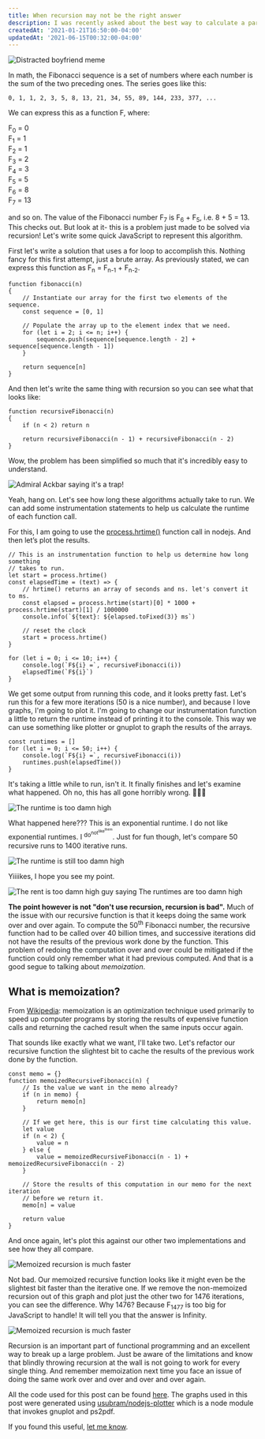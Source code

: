```yaml
---
title: When recursion may not be the right answer
description: I was recently asked about the best way to calculate a particular Fibonacci number. In this post I explain why you may not always want to reach for recursion, a favorite technique of interviewers. ✨ WITH MEMES AND GRAPHS. ✨
createdAt: '2021-01-21T16:50:00-04:00'
updatedAt: '2021-06-15T00:32:00-04:00'
---
```


<img alt="Distracted boyfriend meme" src="/static/img/blog/when-recursion-is-too-slow-fibonacci/distracted-boyfriend-recursion.jpg" className="w-full" />

In math, the Fibonacci sequence is a set of numbers where each number is the sum of the two preceding ones. The series goes like this:

    0, 1, 1, 2, 3, 5, 8, 13, 21, 34, 55, 89, 144, 233, 377, ...

We can express this as a function F, where:

F<sub>0</sub> = 0<br/>
F<sub>1</sub> = 1<br/>
F<sub>2</sub> = 1<br/>
F<sub>3</sub> = 2<br/>
F<sub>4</sub> = 3<br/>
F<sub>5</sub> = 5<br/>
F<sub>6</sub> = 8<br/>
F<sub>7</sub> = 13<br/>

and so on. The value of the Fibonacci number F<sub>7</sub> is F<sub>6</sub> + F<sub>5</sub>, i.e. 8 + 5 = 13. This checks out. But look at it- this is a problem just made to be solved via recursion! Let's write some quick JavaScript to represent this algorithm.

First let's write a solution that uses a for loop to accomplish this. Nothing fancy for this first attempt, just a brute array. As previously stated, we can express this function as F<sub>n</sub> = F<sub>n-1</sub> + F<sub>n-2</sub>.

    function fibonacci(n)
    {
        // Instantiate our array for the first two elements of the sequence.
        const sequence = [0, 1]

        // Populate the array up to the element index that we need.
        for (let i = 2; i <= n; i++) {
            sequence.push(sequence[sequence.length - 2] + sequence[sequence.length - 1])
        }

        return sequence[n]
    }

And then let's write the same thing with recursion so you can see what that looks like:

    function recursiveFibonacci(n)
    {
        if (n < 2) return n

        return recursiveFibonacci(n - 1) + recursiveFibonacci(n - 2)
    }

Wow, the problem has been simplified so much that it's incredibly easy to understand.

<img alt="Admiral Ackbar saying it's a trap!" src="/static/img/blog/when-recursion-is-too-slow-fibonacci/its-a-trap.jpg" className="mx-auto" />

Yeah, hang on. Let's see how long these algorithms actually take to run. We can add some instrumentation statements to help us calculate the runtime of each function call.

For this, I am going to use the [process.hrtime()](https://nodejs.org/docs/v0.8.0/api/all.html#all_process_hrtime) function call in nodejs. And then let&rsquo;s plot the results.

    // This is an instrumentation function to help us determine how long something
    // takes to run.
    let start = process.hrtime()
    const elapsedTime = (text) => {
        // hrtime() returns an array of seconds and ns. let's convert it to ms.
        const elapsed = process.hrtime(start)[0] * 1000 + process.hrtime(start)[1] / 1000000
        console.info(`${text}: ${elapsed.toFixed(3)} ms`)

        // reset the clock
        start = process.hrtime()
    }

    for (let i = 0; i <= 10; i++) {
        console.log(`F${i} =`, recursiveFibonacci(i))
        elapsedTime(`F${i}`)
    }

We get some output from running this code, and it looks pretty fast. Let's run this for a few more iterations (50 is a nice number), and because I love graphs, I'm going to plot it. I'm going to change our instrumentation function a little to return the runtime instead of printing it to the console. This way we can use something like plotter or gnuplot to graph the results of the arrays.

    const runtimes = []
    for (let i = 0; i <= 50; i++) {
        console.log(`F${i} =`, recursiveFibonacci(i))
        runtimes.push(elapsedTime())
    }

It's taking a little while to run, isn't it. It finally finishes and let's examine what happened. Oh no, this has all gone horribly wrong. <span role="img" aria-label="facepalm">🤦🏾‍♂️</span>

<img alt="The runtime is too damn high" src="/static/img/blog/when-recursion-is-too-slow-fibonacci/log-fibonacci-comparisons-45.png" className="mx-auto" />

What happened here??? This is an exponential runtime. I do not like exponential runtimes. I <sup>do<sup>not<sup>like<sup>them</sup></sup></sup></sup>. Just for fun though, let's compare 50 recursive runs to 1400 iterative runs.

<img alt="The runtime is still too damn high" src="/static/img/blog/when-recursion-is-too-slow-fibonacci/log-fibonacci-comparisons-45-1400.png" className="mx-auto" />

Yiiiikes, I hope you see my point.

<img alt="The rent is too damn high guy saying The runtimes are too damn high" src="/static/img/blog/when-recursion-is-too-slow-fibonacci/runtimes-too-damn-high.jpg" className="mx-auto" />

**The point however is not "don't use recursion, recursion is bad".** Much of the issue with our recursive function is that it keeps doing the same work over and over again. To compute the 50<sup>th</sup> Fibonacci number, the recursive function had to be called over 40 billion times, and successive iterations did not have the results of the previous work done by the function. This problem of redoing the computation over and over could be mitigated if the function could only remember what it had previous computed. And that is a good segue to talking about *memoization*.

## What is memoization?

From [Wikipedia](https://en.wikipedia.org/wiki/Memoization): memoization is an optimization technique used primarily to speed up computer programs by storing the results of expensive function calls and returning the cached result when the same inputs occur again.

That sounds like exactly what we want, I'll take two. Let's refactor our recursive function the slightest bit to cache the results of the previous work done by the function.

    const memo = {}
    function memoizedRecursiveFibonacci(n) {
        // Is the value we want in the memo already?
        if (n in memo) {
            return memo[n]
        }

        // If we get here, this is our first time calculating this value.
        let value
        if (n < 2) {
            value = n
        } else {
            value = memoizedRecursiveFibonacci(n - 1) + memoizedRecursiveFibonacci(n - 2)
        }

        // Store the results of this computation in our memo for the next iteration
        // before we return it.
        memo[n] = value

        return value
    }

And once again, let's plot this against our other two implementations and see how they all compare.

<img alt="Memoized recursion is much faster" src="/static/img/blog/when-recursion-is-too-slow-fibonacci/fibonacci-comparisons.png" className="mx-auto" />

Not bad. Our memoized recursive function looks like it might even be the slightest bit faster than the iterative one. If we remove the non-memoized recursion out of this graph and plot just the other two for 1476 iterations, you can see the difference. Why 1476? Because F<sub>1477</sub> is too big for JavaScript to handle! It will tell you that the answer is Infinity.

<img alt="Memoized recursion is much faster" src="/static/img/blog/when-recursion-is-too-slow-fibonacci/log-fibonacci-comparisons-recursive-1476.png" className="mx-auto" />

Recursion is an important part of functional programming and an excellent way to break up a large problem. Just be aware of the limitations and know that blindly throwing recursion at the wall is not going to work for every single thing. And remember memoization next time you face an issue of doing the same work over and over and over and over again.

All the code used for this post can be found [here](https://github.com/needcaffeine/vicvijayakumar.com/tree/master/public/static/img/blog/when-recursion-is-too-slow-fibonacci/fibonacci.js). The graphs used in this post were generated using [usubram/nodejs-plotter](https://github.com/usubram/nodejs-plotter) which is a node module that invokes gnuplot and ps2pdf.

If you found this useful, [let me know](https://twitter.com/VicVijayakumar).
